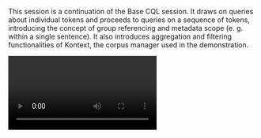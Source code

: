 This session is a continuation of the Base CQL session. It draws on queries about individual tokens and proceeds to queries on a sequence of tokens, introducing the concept of group referencing and metadata scope (e. g. within a single sentence). It also introduces aggregation and filtering functionalities of Kontext, the corpus manager used in the demonstration.

<Video provider="youtube" id="https://www.youtube.com/embed/CTPl9BjmmU4">
  Session 6 - Advanced CQL
</Video>
